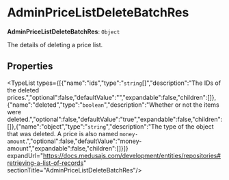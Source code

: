 
# AdminPriceListDeleteBatchRes

 **AdminPriceListDeleteBatchRes**: `Object`

The details of deleting a price list.

## Properties

<TypeList types={[{"name":"ids","type":"`string`[]","description":"The IDs of the deleted prices.","optional":false,"defaultValue":"","expandable":false,"children":[]},{"name":"deleted","type":"`boolean`","description":"Whether or not the items were deleted.","optional":false,"defaultValue":"true","expandable":false,"children":[]},{"name":"object","type":"`string`","description":"The type of the object that was deleted. A price is also named `money-amount`.","optional":false,"defaultValue":"money-amount","expandable":false,"children":[]}]} expandUrl="https://docs.medusajs.com/development/entities/repositories#retrieving-a-list-of-records" sectionTitle="AdminPriceListDeleteBatchRes"/>
